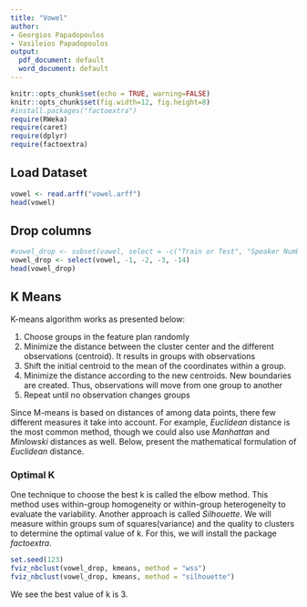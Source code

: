 ```yaml
---
title: "Vowel"
author:
- Georgios Papadopoulos
- Vasileios Papadopoulos
output:
  pdf_document: default
  word_document: default
---
```


```r
knitr::opts_chunk$set(echo = TRUE, warning=FALSE)
knitr::opts_chunk$set(fig.width=12, fig.height=8) 
#install.packages("factoextra")
require(RWeka)
require(caret)
require(dplyr)
require(factoextra)
```

## Load Dataset

```r
vowel <- read.arff("vowel.arff")
head(vowel)
```

## Drop columns

```r
#vowel_drop <- subset(vowel, select = -c("Train or Test", "Speaker Number", "Sex", "Class"))
vowel_drop <- select(vowel, -1, -2, -3, -14)
head(vowel_drop)
```

## K Means

K-means algorithm works as presented below:

1. Choose groups in the feature plan randomly
2. Minimize the distance between the cluster center and the different observations (centroid). It results in groups with observations
3. Shift the initial centroid to the mean of the coordinates within a group.
4. Minimize the distance according to the new centroids. New boundaries are created. Thus, observations will move from one group to another
5. Repeat until no observation changes groups


Since M-means is based on distances of among data points, there few different measures it take into account. For example, *Euclidean* distance is the most common method, though we could also use *Manhattan* and *Minlowski* distances as well. Below, present the mathematical formulation of *Euclidean* distance.

\begin{equation}
distance(x,y) = \sum_{i}^{n}{(x_{i} - y_{i})^{2}}
\end{equation}


### Optimal K

One technique to choose the best k is called the elbow method. This method uses within-group homogeneity or within-group heterogeneity to evaluate the variability. Another approach is called *Silhouette*. We will measure within groups sum of squares(variance) and the quality to clusters to determine the optimal value of k.
For this, we will install the package *factoextra*.

```r
set.seed(123)
fviz_nbclust(vowel_drop, kmeans, method = "wss")
fviz_nbclust(vowel_drop, kmeans, method = "silhouette")
```

We see the best value of k is 3.


